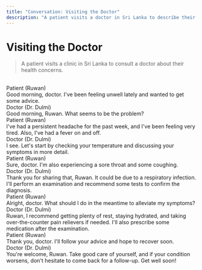 ```yaml
---
title: "Conversation: Visiting the Doctor"
description: "A patient visits a doctor in Sri Lanka to describe their symptoms and seek advice."
---
```


# Visiting the Doctor

> A patient visits a clinic in Sri Lanka to consult a doctor about their health concerns.

<br/>

<div className="chat chat-start">
  <div className="chat-header">
    Patient (Ruwan)
  </div>
  <div className="chat-bubble text-xl bg-[#171717] text-white">Good morning, doctor. I've been feeling unwell lately and wanted to get some advice.</div>
</div>
<div className="chat chat-end">
  <div className="chat-header">
    Doctor (Dr. Dulmi)
  </div>
  <div className="chat-bubble text-xl bg-accent text-white">Good morning, Ruwan. What seems to be the problem?</div>
</div>
<div className="chat chat-start">
  <div className="chat-header">
    Patient (Ruwan)
  </div>
  <div className="chat-bubble text-xl bg-[#171717] text-white">I've had a persistent headache for the past week, and I've been feeling very tired. Also, I've had a fever on and off.</div>
</div>
<div className="chat chat-end">
  <div className="chat-header">
    Doctor (Dr. Dulmi)
  </div>
  <div className="chat-bubble text-xl bg-accent text-white">I see. Let's start by checking your temperature and discussing your symptoms in more detail.</div>
</div>
<div className="chat chat-start">
  <div className="chat-header">
    Patient (Ruwan)
  </div>
  <div className="chat-bubble text-xl bg-[#171717] text-white">Sure, doctor. I'm also experiencing a sore throat and some coughing.</div>
</div>
<div className="chat chat-end">
  <div className="chat-header">
    Doctor (Dr. Dulmi)
  </div>
  <div className="chat-bubble text-xl bg-accent text-white">Thank you for sharing that, Ruwan. It could be due to a respiratory infection. I'll perform an examination and recommend some tests to confirm the diagnosis.</div>
</div>
<div className="chat chat-start">
  <div className="chat-header">
    Patient (Ruwan)
  </div>
  <div className="chat-bubble text-xl bg-[#171717] text-white">Alright, doctor. What should I do in the meantime to alleviate my symptoms?</div>
</div>
<div className="chat chat-end">
  <div className="chat-header">
    Doctor (Dr. Dulmi)
  </div>
  <div className="chat-bubble text-xl bg-accent text-white">Ruwan, I recommend getting plenty of rest, staying hydrated, and taking over-the-counter pain relievers if needed. I'll also prescribe some medication after the examination.</div>
</div>
<div className="chat chat-start">
  <div className="chat-header">
    Patient (Ruwan)
  </div>
  <div className="chat-bubble text-xl bg-[#171717] text-white">Thank you, doctor. I'll follow your advice and hope to recover soon.</div>
</div>
<div className="chat chat-end">
  <div className="chat-header">
    Doctor (Dr. Dulmi)
  </div>
  <div className="chat-bubble text-xl bg-accent text-white">You're welcome, Ruwan. Take good care of yourself, and if your condition worsens, don't hesitate to come back for a follow-up. Get well soon!</div>
</div>